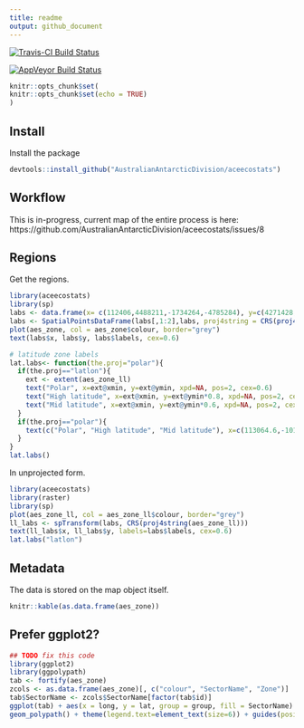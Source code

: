 ```yaml
---
title: readme
output: github_document
---
```


[![Travis-CI Build Status](https://travis-ci.org/AustralianAntarcticDivision/aceecostats.svg?branch=master)](https://travis-ci.org/AustralianAntarcticDivision/aceecostats)

[![AppVeyor Build Status](https://ci.appveyor.com/api/projects/status/github/AustralianAntarcticDivision/aceecostats?branch=master&svg=true)](https://ci.appveyor.com/project/AustralianAntarcticDivision/aceecostats)

<!-- README.md is generated from README.Rmd. Please edit that file -->

```r
knitr::opts_chunk$set(
knitr::opts_chunk$set(echo = TRUE)
)
```

## Install

Install the package

```r
devtools::install_github("AustralianAntarcticDivision/aceecostats")
```

## Workflow

This is in-progress, current map of the entire process is here: https://github.com/AustralianAntarcticDivision/aceecostats/issues/8


## Regions

Get the regions. 

```r
library(aceecostats)
library(sp)
labs <- data.frame(x= c(112406,4488211,-1734264,-4785284), y=c(4271428,-224812,-3958297,-104377), labels=c("Atlantic","Indian", "West Pacific", "East Pacific"))
labs <- SpatialPointsDataFrame(labs[,1:2],labs, proj4string = CRS(proj4string(aes_zone)))
plot(aes_zone, col = aes_zone$colour, border="grey")
text(labs$x, labs$y, labs$labels, cex=0.6)

# latitude zone labels
lat.labs<- function(the.proj="polar"){
  if(the.proj=="latlon"){
    ext <- extent(aes_zone_ll)
    text("Polar", x=ext@xmin, y=ext@ymin, xpd=NA, pos=2, cex=0.6)
    text("High latitude", x=ext@xmin, y=ext@ymin*0.8, xpd=NA, pos=2, cex=0.6)
    text("Mid latitude", x=ext@xmin, y=ext@ymin*0.6, xpd=NA, pos=2, cex=0.6)
  }
  if(the.proj=="polar"){
    text(c("Polar", "High latitude", "Mid latitude"), x=c(113064.6,-1017581.1,-3642294), y=c(-1518296,-2285519,-3012363), cex=0.5, col=rgb(0,0,0,0.7))
  }
}
lat.labs()

```

In unprojected form. 

```r
library(aceecostats)
library(raster)
library(sp)
plot(aes_zone_ll, col = aes_zone_ll$colour, border="grey")
ll_labs <- spTransform(labs, CRS(proj4string(aes_zone_ll)))
text(ll_labs$x, ll_labs$y, labels=labs$labels, cex=0.6)
lat.labs("latlon")

```





## Metadata 

The data is stored on the map object itself. 

```r
knitr::kable(as.data.frame(aes_zone))
```


## Prefer ggplot2?


```r

## TODO fix this code
library(ggplot2)
library(ggpolypath)
tab <- fortify(aes_zone)
zcols <- as.data.frame(aes_zone)[, c("colour", "SectorName", "Zone")]
tab$SectorName <- zcols$SectorName[factor(tab$id)]
ggplot(tab) + aes(x = long, y = lat, group = group, fill = SectorName) + scale_fill_manual(values = setNames(zcols$colour, zcols$SectorName)) + geom_path() + 
geom_polypath() + theme(legend.text=element_text(size=6)) + guides(position = "bottom") + coord_equal()

```


